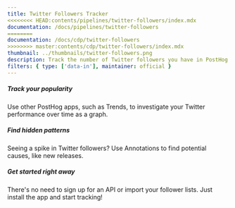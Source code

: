 ```yaml
---
title: Twitter Followers Tracker
<<<<<<<< HEAD:contents/pipelines/twitter-followers/index.mdx
documentation: /docs/pipelines/twitter-followers
========
documentation: /docs/cdp/twitter-followers
>>>>>>>> master:contents/cdp/twitter-followers/index.mdx
thumbnail: ../thumbnails/twitter-followers.png
description: Track the number of Twitter followers you have in PostHog
filters: { type: ['data-in'], maintainer: official }
---
```


<Section
    divider={false}
    title="Import the number of Twitter followers you have to PostHog, so you can track social media performance like any other product metric."
    size="full"
    cols={3}
>
    <div>
        <h5>Track your popularity</h5>
        <p>Use other PostHog apps, such as Trends, to investigate your Twitter performance over time as a graph.</p>
    </div>
    <div>
        <h5>Find hidden patterns</h5>
        <p>Seeing a spike in Twitter followers? Use Annotations to find potential causes, like new releases.</p>
    </div>
    <div>
        <h5>Get started right away</h5>
        <p>There's no need to sign up for an API or import your follower lists. Just install the app and start tracking!</p>
    </div>
</Section>

<Documentation />
